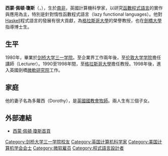 {{BLP unsourced|time=2020-10-16T12:32:37+00:00}}
{{Infobox scientist
 |name              = 西蒙·佩頓·瓊斯<br>Simon Peyton Jones
 |image             = Professor Simon Peyton Jones FRS.jpg
 |image_size        = 200px
 |caption           = 西蒙·佩頓·瓊斯（Simon Peyton Jones）
 |birth_date        = {{Birth date and age|1958|01|18}}
 |birth_place       = {{ZAF-1928}}
 |residence         =
 |citizenship       = {{flagicon|Great Britain}} [[英國|英國]]
 |field             = [[計算機科學|計算機科學]]
 |work_institution  = (曾任職 [[伦敦大学学院|伦敦大学学院]], <br> [[格拉斯哥大學|格拉斯哥大學]]) <br> 現職[[劍橋大學|劍橋大學]]、[[微軟研究院|微軟研究院]]
 |alma_mater        = [[剑桥大学三一学院|剑桥大学三一学院]]
 |doctoral_advisor  =
 |doctoral_students =
 |known_for         = [[Glasgow_Haskell_Compiler|Glasgow Haskell Compiler]]
 |prizes            =
}}
'''西蒙·佩頓·瓊斯'''（{{lang-en|'''Simon Peyton Jones'''}}，{{bd|1958年|1月18日|||catIdx=Jones, Simon Peyton}}），生於[[南非|南非]]，英國計算機科學家，以研究[[函數程式語言|函數程式語言]]的實作與應用為主，特別是針對惰性函數程式語言（lazy functional languages）。他對[[Haskell|Haskell]]程式語言的發展有很大貢獻，為[[格拉斯哥大學|格拉斯哥大學]]的榮譽教授，也在[[劍橋大學|劍橋大學]]指導博士生。

==生平==
1980年，畢業於[[剑桥大学三一学院|剑桥大学三一学院]]。至企業界工作兩年後，至[[伦敦大学学院|伦敦大学学院]]擔任講師（Lecturer）。1990至1998年間，至[[格拉斯哥大學|格拉斯哥大學]]擔任教授。1998年後，進入英國劍橋[[微軟研究院|微軟研究院]]工作。

==家庭==
他的妻子名為多蘿西（Dorothy），是[[英國國教會|英國國教會]][[牧師|牧師]]。兩人生有三個子女。

==外部連結==
* [http://research.microsoft.com/~simonpj 西蒙·佩頓·瓊斯首頁] {{Wayback|url=http://research.microsoft.com/~simonpj |date=20081211014305 }}

{{Authority control}}
{{DEFAULTSORT:Jones, Simon Peyton}}
[[Category:剑桥大学三一学院校友|Category:剑桥大学三一学院校友]]
[[Category:英国计算机科学家|Category:英国计算机科学家]]
[[Category:美国计算机学会会士|Category:美国计算机学会会士]]
[[Category:微软雇员|Category:微软雇员]]
[[Category:程式語言設計者|Category:程式語言設計者]]